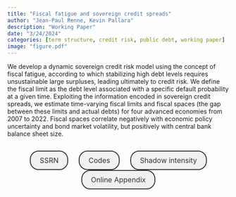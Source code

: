 ```yaml
---
title: "Fiscal fatigue and sovereign credit spreads"
author: "Jean-Paul Renne, Kevin Pallara"
description: "Working Paper"
date: "3/24/2024"
categories: [term structure, credit risk, public debt, working paper]
image: "figure.pdf"
---
```



<!-- description: "Affine Term Structure Model that provides non-negative yields and is able to accommodate a short-term rate that stays at the zero lower bound (ZLB) for extended periods of time." -->

<!-- subtitle: -->

<!-- image: "figure.jpeg" -->


We develop a dynamic sovereign credit risk model using the concept of fiscal fatigue, according to which stabilizing high debt levels requires unsustainable large surpluses, leading ultimately to credit risk. We define the fiscal limit as the debt level associated with a specific default probability at a given time. Exploiting the information encoded in sovereign credit spreads, we estimate time-varying fiscal limits and fiscal spaces (the gap between these limits and actual debts) for four advanced economies from 2007 to 2022. Fiscal spaces correlate negatively with economic policy uncertainty and bond market volatility, but positively with central bank balance sheet size.



```{=html}
<div  style="margin: 30px; text-align: center;">
<a class="btn btn-primary" href="https://papers.ssrn.com/sol3/papers.cfm?abstract_id=3475425" role="button" target="_blank" style="            display: inline-block;
            padding: 10px 20px;
            border: 2px solid #333;
            border-radius: 20px;
            background-color: #f1f1f1;
            text-decoration: none;
            color: #333;
            margin: 0 10px;
            font-size: 16px;">SSRN</a>
<a class="btn btn-primary" href="https://www.dropbox.com/s/pd779gulba3bmou/FL_Rcodes.zip?dl=0" role="button" target="_blank" style="            display: inline-block;
            padding: 10px 20px;
            border: 2px solid #333;
            border-radius: 20px;
            background-color: #f1f1f1;
            text-decoration: none;
            color: #333;
            margin: 0 10px;
            font-size: 16px;">Codes</a>
<a class="btn btn-primary" href="https://jrenne.github.io/ShadowIntensity/" role="button" target="_blank" style="            display: inline-block;
            padding: 10px 20px;
            border: 2px solid #333;
            border-radius: 20px;
            background-color: #f1f1f1;
            text-decoration: none;
            color: #333;
            margin: 0 10px;
            font-size: 16px;">Shadow intensity</a>
<a class="btn btn-primary" href="OA.pdf" role="button" target="_blank" style="            display: inline-block;
            padding: 10px 20px;
            border: 2px solid #333;
            border-radius: 20px;
            background-color: #f1f1f1;
            text-decoration: none;
            color: #333;
            margin: 0 10px;
            font-size: 16px;">Online Appendix</a>
</div>
```


<!-- In order to have bibtex in place of R code, add in front matter: -->
<!-- format: -->
<!--   html: -->
<!--     code-fold: true -->
<!--     code-summary: "Bibtex" -->

<!-- ```{r essai, eval=FALSE} -->
<!-- article = { -->
<!--   author = {JPR}, -->
<!--   year=2010 -->
<!-- } -->
<!-- ``` -->
